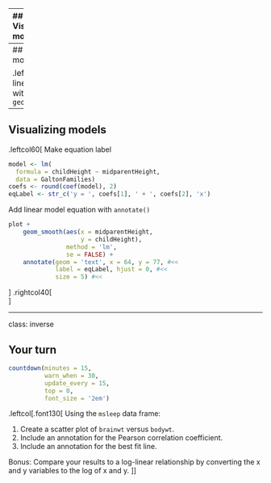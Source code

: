 
---
## Visualizing models

.leftcol[
Compute the correlation
```r
galtonCorr <- round(cor(
    GaltonFamilies$mpg, GaltonFamilies$hp,
    method = 'pearson'), 2)
```
Make the plot
```r
plot <- ggplot(GaltonFamilies) +
    geom_point(aes(x = midparentHeight,
                   y = childHeight),
               size = 0.5, alpha = 0.7) +
    annotate(geom = 'text', x = 64, y = 79,
             label = str_c('r = ', galtonCorr),
             hjust = 0, size = 5) +
    theme_half_open() +
    labs(x = 'Midparent height (inches)',
         y = 'Child height (inches)')
```
]
.rightcol[
<br>
<center>
<img src="images/plots/galtonScatterplot.png">
</center>
]

---
## Visualizing models

.leftcol[
Add linear model with `geom_smooth()`
```r
plot +
    geom_smooth(aes(x = midparentHeight,
                    y = childHeight),
                method = 'lm', #<<
                se = FALSE)
```
]
.rightcol[
<br>
<center>
<img src="images/plots/galtonScatterplotSmooth.png">
</center>
]

---
## Visualizing models

.leftcol60[
Make equation label
```r
model <- lm(
  formula = childHeight ~ midparentHeight,
  data = GaltonFamilies)
coefs <- round(coef(model), 2)
eqLabel <- str_c('y = ', coefs[1], ' + ', coefs[2], 'x')
```
Add linear model equation with `annotate()`
```r
plot +
    geom_smooth(aes(x = midparentHeight,
                    y = childHeight),
                method = 'lm',
                se = FALSE) +
    annotate(geom = 'text', x = 64, y = 77, #<<
             label = eqLabel, hjust = 0, #<<
             size = 5) #<<
```
]
.rightcol40[
<br>
<center>
<img src="images/plots/galtonScatterplotEq.png">
</center>
]

---
class: inverse

## Your turn

```r
countdown(minutes = 15,
          warn_when = 30,
          update_every = 15,
          top = 0,
          font_size = '2em')
```

.leftcol[.font130[
Using the `msleep` data frame:

1. Create a scatter plot of `brainwt` versus `bodywt`.
2. Include an annotation for the Pearson correlation coefficient.
3. Include an annotation for the best fit line.

Bonus: Compare your results to a log-linear relationship by converting the x and y variables to the log of x and y.
]]
